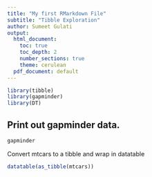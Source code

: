 ```yaml
---
title: "My first RMarkdown File"
subtitle: "Tibble Exploration"
author: Sumeet Gulati
output:
  html_document: 
    toc: true
    toc_depth: 2
    number_sections: true
    theme: cerulean
  pdf_document: default
---
```


```r
library(tibble)
library(gapminder)
library(DT)
```
## Print out gapminder data.

```r
gapminder
```

Convert mtcars to a tibble and wrap in datatable
```r
datatable(as_tibble(mtcars))
```
<!--I am trying to see if we can write comments in R.Markdown-->
<!--and it works just as designed-->

